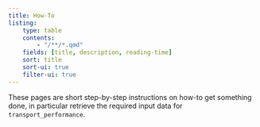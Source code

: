 ```yaml
---
title: How-To
listing:
    type: table
    contents:
        - "/**/*.qmd"
    fields: [title, description, reading-time]
    sort: title
    sort-ui: true
    filter-ui: true
---
```


These pages are short step-by-step instructions on how-to get something done, in particular retrieve the required input data for `transport_performance`.
